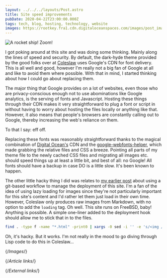 ```yaml
---
layout: ../../../layouts/Post.astro
title: Site speed improvements
pubDate: 2020-04-22T23:00:00.000Z
tags: tech, blog, hosting, technology, website
images: https://rootkey.fra1.cdn.digitaloceanspaces.com/images/post_images/rocket.webp
---
```


![A rocket ship! Zoom!][rocket]

I got poking around at this site and was doing some thinking. Mainly along the lines of speed and security. By default, the dark-hyde theme provided by the good folks over at [Coleslaw][coleslaw] uses Google's CDN for font delivery. This is all well and good, however I'm really not a big fan of Google at all and like to avoid them where possible. With that in mind, I started thinking about how I could go about replacing them.

The major thing that Google provides on a lot of websites, even those who are privacy-conscious enough not to use abominations like Google analytics, is the serving of fonts and Javascript. Hosting these things through their CDN makes it very straightforward to plug a font or script in without having to worry about hosting the files locally or anything like that. However, it also means that people's browsers are constantly calling out to Google, thereby increasing the web's reliance on them.

To that I say: eff off.

Replacing these fonts was reasonably straightforward thanks to the magical combination of [Digital Ocean's][digitalocean] CDN and the [google-webfonts-helper][google-webfonts], which made grabbing the relative files and CSS a breeze. Pointing all parts of my theme file to the newly cached CSS files and migrating all images etc. should speed things up at least a little bit, and best of all: no Google! All fonts should have a backup in case DO is a little slow. It's been known to happen.

The other little hacky thing I did was relates to [my earlier post][building-smarter] about using a git-based workflow to manage the deployment of this site. I'm a fan of the idea of using lazy loading for images since they're not particularly important for this site's content and I'd rather let them just load in their own time. However, Coleslaw only produces raw images from Markdown, with no option to add the `loading` tag. Oh well. This site runs on FreeBSD, baby! Anything is possible. A simple one-liner added to the deployment hook should allow me to stick that in to the files.

```bash
find . -type f -name "*.html" -print0 | xargs -0 sed -i '' -e 's/<img /<img loading="lazy" /g'
```

Oh, it's hacky. But it works. I'm not really in the mood to go diving through Lisp code to do this in Coleslaw…

{/*Images*/}

[rocket]: https://rootkey.fra1.cdn.digitaloceanspaces.com/images/post_images/rocket.webp

{/*Article links*/}

[building-smarter]: ../2020/building-smarter

{/*External links*/}

[coleslaw]: https://github.com/coleslaw-org/coleslaw
[digitalocean]: https://digitalocean.com
[google-webfonts]: https://google-webfonts-helper.herokuapp.com/fonts
